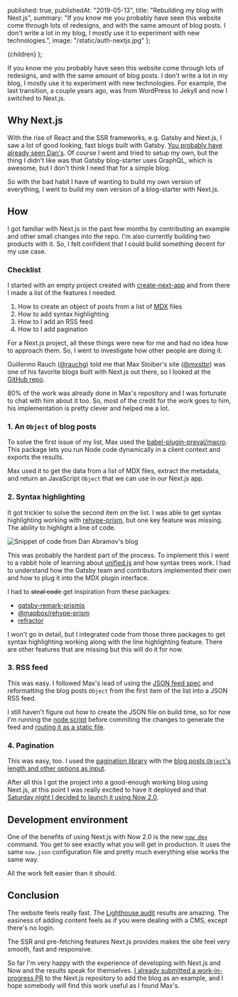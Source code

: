 
  published: true,
  publishedAt: "2019-05-13",
  title: "Rebuilding my blog with Next.js",
  summary:
    "If you know me you probably have seen this website come through lots of redesigns, and with the same amount of blog posts. I don't write a lot in my blog, I mostly use it to experiment with new technologies.",
  image: "/static/auth-nextjs.jpg"
};

  <BlogPost path={url.pathname} meta={meta}>
    {children}
  </BlogPost>
);

If you know me you probably have seen this website come through lots of redesigns, and with the same amount of blog posts. I don't write a lot in my blog, I mostly use it to experiment with new technologies. For example, the last transition, a couple years ago, was from WordPress to Jekyll and now I switched to Next.js.

## Why Next.js

With the rise of React and the SSR frameworks, e.g. Gatsby and Next.js, I saw a lot of good looking, fast blogs built with Gatsby. [You probably have already seen Dan's](https://overreacted.io/). Of course I went and tried to setup my own, but the thing I didn't like was that Gatsby blog-starter uses GraphQL, which is awesome, but I don't think I need that for a simple blog.

So with the bad habit I have of wanting to build my own version of everything, I went to build my own version of a blog-starter with Next.js.

## How

I got familiar with Next.js in the past few months by contributing an example and other small changes into the repo. I'm also currently building two products with it. So, I felt confident that I could build something decent for my use case.

### Checklist

I started with an empty project created with [create-next-app](https://github.com/segment-open-source-transfer/create-next-app) and from there I made a list of the features I needed.

1. How to create an object of posts from a list of [MDX](https://mdxjs.com/) files
2. How to add syntax highlighting
3. How to I add an RSS feed
4. How to I add pagination

For a Next.js project, all these things were new for me and had no idea how to approach them. So, I went to investigate how other people are doing it.

Guillermo Rauch ([@rauchg](https://twitter.com/rauchg)) told me that Max Stoiber's site ([@mxstbr](https://twitter.com/mxstbr)) was one of his favorite blogs built with Next.js out there, so I looked at the [GitHub repo](https://github.com/mxstbr/mxstbr.com).

80% of the work was already done in Max's repository and I was fortunate to chat with him about it too. So, most of the credit for the work goes to him, his implementation is pretty clever and helped me a lot.

### 1. An `Object` of blog posts

To solve the first issue of my list, Max used the [babel-plugin-preval/macro](https://github.com/kentcdodds/babel-plugin-preval). This package lets you run Node code dynamically in a client context and exports the results.

Max used it to get the data from a list of MDX files, extract the metadata, and return an JavaScript `Object` that we can use in our Next.js app.

### 2. Syntax highlighting

It got trickier to solve the second item on the list. I was able to get syntax highlighting working with [rehype-prism](https://github.com/mapbox/rehype-prism), but one key feature was missing. The ability to highlight a line of code.

<img
  src="/static/overreacted-code-snippet.jpg"
  alt="Snippet of code from Dan Abramov's blog"
/>

This was probably the hardest part of the process. To implement this I went to a rabbit hole of learning about [unified.js](https://unified.js.org/) and how syntax trees work. I had to understand how the Gatsby team and contributors implemented their own and how to plug it into the MDX plugin interface.

I had to <s>steal code</s> get inspiration from these packages:

- [gatsby-remark-prismjs](https://github.com/gatsbyjs/gatsby/tree/master/packages/gatsby-remark-prismjs)
- [@mapbox/rehype-prism](https://github.com/mapbox/rehype-prism)
- [refractor](https://github.com/wooorm/refractor)

I won't go in detail, but I integrated code from those three packages to get syntax highlighting working along with the line highlighting feature. There are other features that are missing but this will do it for now.

### 3. RSS feed

This was easy. I followed Max's lead of using the [JSON feed spec](https://jsonfeed.org/) and reformatting the blog posts `Object` from the first item of the list into a JSON RSS feed.

I still haven't figure out how to create the JSON file on build time, so for now I'm running the [node script](https://github.com/j0lv3r4/jolvera.dev/blob/master/posts/rss-feed.js) before commiting the changes to generate the feed and [routing it as a static file](https://github.com/j0lv3r4/jolvera.dev/blob/master/now.json#L7).

### 4. Pagination

This was easy, too. I used the [pagination library](https://www.npmjs.com/package/pagination) with the [blog posts `Object`'s length and other options as input](https://github.com/j0lv3r4/jolvera.dev/blob/master/pages/blog.js#L13-L18).

After all this I got the project into a good-enough working blog using Next.js, at this point I was really excited to have it deployed and that [Saturday night I decided to launch it using Now 2.0](https://twitter.com/_jolvera/status/1127431569042550784?s=20).

## Development environment

One of the benefits of using Next.js with Now 2.0 is the new [`now dev`](https://zeit.co/blog/now-dev) command. You get to see exactly what you will get in production. It uses the same `now.json` configuration file and pretty much everything else works the same way.

All the work felt easier than it should.

## Conclusion

The website feels really fast. The [Lighthouse audit](https://twitter.com/_jolvera/status/1127432136565383169?s=20) results are amazing. The easiness of adding content feels as if you were dealing with a CMS, except there's no login.

The SSR and pre-fetching features Next.js provides makes the site feel very smooth, fast and responsive.

So far I'm very happy with the experience of developing with Next.js and Now and the results speak for themselves. [I already submitted a work-in-progress PR](https://github.com/zeit/next.js/pull/7002) to the Next.js repository to add the blog as an example, and I hope somebody will find this work useful as I found Max's.
